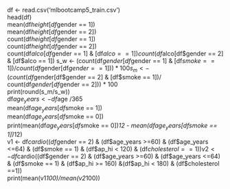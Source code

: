 df <- read.csv('mlbootcamp5_train.csv')  
head(df)  
mean(df$height[df$gender == 1])  
mean(df$height[df$gender == 2])  
count(df$height[df$gender == 1])  
count(df$height[df$gender == 2])  
count(df$alco[df$gender == 1] & [df$alco == 1])  
count(df$alco[df$gender == 2] & [df$alco == 1])
s_w <- (count(df$gender[df$gender == 1] & [df$smoke == 1])/ count(df$gender[df$gender == 1])) * 100  
s_m <- (count(df$gender[df$gender == 2] & [df$smoke == 1])/ count(df$gender[df$gender == 2])) * 100  
print(round(s_m/s_w))  
df$age_years <- df$age /365  
mean(df$age_years[df$smoke == 1])  
mean(df$age_years[df$smoke == 0])  
print(mean(df$age_years[df$smoke == 0])*12 - mean(df$age_years[df$smoke == 1])*12)  
v1 <- df$cardio((df$gender == 2) & (df$age_years >=60) & (df$age_years <=64) & (df$smoke == 1) & (df$ap_hi < 120) & (df$cholesterol ==1))  
v2 <- df$cardio((df$gender == 2) & (df$age_years >=60) & (df$age_years <=64) & (df$smoke == 1) & (df$ap_hi >= 160) &(df$ap_hi < 180) & (df$cholesterol ==1))  
print(mean(v1*100)/mean(v2*100))  

